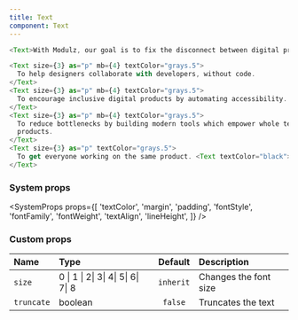 ```yaml
---
title: Text
component: Text
---
```


```js live=true
<Text>With Modulz, our goal is to fix the disconnect between digital product teams.</Text>
```

```js live=true
<Text size={3} as="p" mb={4} textColor="grays.5">
  To help designers collaborate with developers, without code.
</Text>
<Text size={3} as="p" mb={4} textColor="grays.5">
  To encourage inclusive digital products by automating accessibility.
</Text>
<Text size={3} as="p" mb={4} textColor="grays.5">
  To reduce bottlenecks by building modern tools which empower whole teams to work on their end
  products.
</Text>
<Text size={3} as="p" textColor="grays.5">
  To get everyone working on the same product. <Text textColor="black">Together.</Text>
</Text>
```

### System props

<SystemProps
  props={[
    'textColor',
    'margin',
    'padding',
    'fontStyle',
    'fontFamily',
    'fontWeight',
    'textAlign',
    'lineHeight',
  ]}
/>

### Custom props

| Name       | Type                                |  Default  | Description           |
| :--------- | :---------------------------------- | :-------: | :-------------------- |
| `size`     | 0 \| 1 \| 2\| 3\| 4\| 5\| 6\| 7\| 8 | `inherit` | Changes the font size |
| `truncate` | boolean                             |  `false`  | Truncates the text    |
